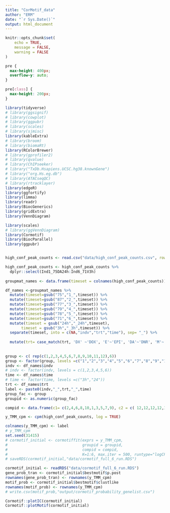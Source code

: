 ```yaml
---
title: "CorMotif_data"
author: "ERM"
date: "`r Sys.Date()`"
output: html_document
---
```



```r
knitr::opts_chunk$set(
	echo = TRUE,
	message = FALSE,
	warning = FALSE
)
```

```css
pre {
  max-height: 400px;
  overflow-y: auto;
}

pre[class] {
  max-height: 200px;
}
```

```r
library(tidyverse)
# library(ggsignif)
# library(cowplot)
# library(ggpubr)
# library(scales)
# library(sjmisc)
library(kableExtra)
# library(broom)
# library(biomaRt)
library(RColorBrewer)
# library(gprofiler2)
# library(qvalue)
# library(ChIPseeker)
# library("TxDb.Hsapiens.UCSC.hg38.knownGene")
# library("org.Hs.eg.db")
# library(ATACseqQC)
# library(rtracklayer)
library(edgeR)
library(ggfortify)
library(limma)
library(readr)
library(BiocGenerics)
library(gridExtra)
library(VennDiagram)

library(scales)
# library(ggVennDiagram)
library(Cormotif)
library(BiocParallel)
library(ggpubr)
```

```r

```

```r
high_conf_peak_counts <- read.csv("data/high_conf_peak_counts.csv", row.names = 1)

high_conf_peak_counts <- high_conf_peak_counts %>% 
  dplyr::select(Ind1_75DA24h:Ind6_71V3h)
  
groupmat_names <- data.frame(timeset = colnames(high_conf_peak_counts))

df_names <-groupmat_names %>% 
  mutate(timeset=gsub("75","1_",timeset)) %>% 
  mutate(timeset=gsub("87","2_",timeset)) %>% 
  mutate(timeset=gsub("77","3_",timeset)) %>% 
  mutate(timeset=gsub("79","4_",timeset)) %>% 
  mutate(timeset=gsub("78","5_",timeset)) %>%
  mutate(timeset=gsub("71","6_",timeset)) %>% 
  mutate(timeset = gsub("24h","_24h",timeset), 
       timeset = gsub("3h","_3h",timeset)) %>%
  separate(timeset, into = c(NA,"indv","trt","time"), sep= "_") %>% 
  
  mutate(trt= case_match(trt, 'DX' ~'DOX', 'E'~'EPI', 'DA'~'DNR', 'M'~'MTX', 'T'~'TRZ', 'V'~'VEH',.default = trt)) 
  
 
group <- c( rep(c(1,2,3,4,5,6,7,8,9,10,11,12),6))
group <- factor(group, levels =c("1","2","3","4","5","6","7","8","9","10","11","12"))                        
indv <- df_names$indv
# indv <- factor(indv, levels = c(1,2,3,4,5,6))
time <- df_names$time
# time <- factor(time, levels =c("3h","24"))
trt <- df_names$trt
label <- paste0(indv,"_",trt,"_",time)
group_fac <- group
groupid <- as.numeric(group_fac)

compid <- data.frame(c1= c(2,4,6,8,10,1,3,5,7,9), c2 = c( 12,12,12,12,12,11,11,11,11,11))

y_TMM_cpm <- cpm(high_conf_peak_counts, log = TRUE)

colnames(y_TMM_cpm) <- label
# y_TMM_cpm
set.seed(31415)
# cormotif_initial <- cormotiffit(exprs = y_TMM_cpm,
#                                 groupid = groupid,
#                                 compid = compid,
#                                 K=1:6, max.iter = 500, runtype="logCPM")
# saveRDS(cormotif_initial,"data/cormotif_full_6_run.RDS")

cormotif_initial <- readRDS("data/cormotif_full_6_run.RDS")
gene_prob_tran <- cormotif_initial$bestmotif$p.post
rownames(gene_prob_tran) <- rownames(y_TMM_cpm)
motif_prob <- cormotif_initial$bestmotif$clustlike
rownames(motif_prob) <- rownames(y_TMM_cpm)
# write.csv(motif_prob,"output/cormotif_probability_genelist.csv")

Cormotif::plotIC(cormotif_initial)
Cormotif::plotMotif(cormotif_initial)




```





